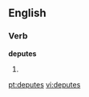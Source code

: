 ==English==

===Verb===
'''deputes'''

# {{third-person singular of|[[depute]]}}

[[pt:deputes]]
[[vi:deputes]]